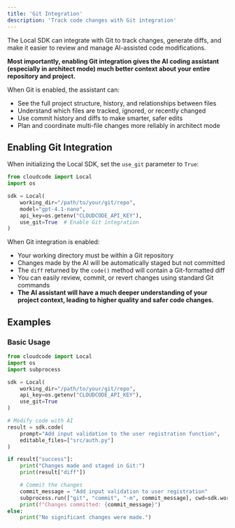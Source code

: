 ```yaml
---
title: 'Git Integration'
description: 'Track code changes with Git integration'
---
```


The Local SDK can integrate with Git to track changes, generate diffs, and make it easier to review and manage AI-assisted code modifications.

**Most importantly, enabling Git integration gives the AI coding assistant (especially in architect mode) much better context about your entire repository and project.**

When Git is enabled, the assistant can:
- See the full project structure, history, and relationships between files
- Understand which files are tracked, ignored, or recently changed
- Use commit history and diffs to make smarter, safer edits
- Plan and coordinate multi-file changes more reliably in architect mode

## Enabling Git Integration

When initializing the Local SDK, set the `use_git` parameter to `True`:

```python
from cloudcode import Local
import os

sdk = Local(
    working_dir="/path/to/your/git/repo",
    model="gpt-4.1-nano",
    api_key=os.getenv("CLOUDCODE_API_KEY"),
    use_git=True  # Enable Git integration
)
```

When Git integration is enabled:
- Your working directory must be within a Git repository
- Changes made by the AI will be automatically staged but not committed
- The `diff` returned by the `code()` method will contain a Git-formatted diff
- You can easily review, commit, or revert changes using standard Git commands
- **The AI assistant will have a much deeper understanding of your project context, leading to higher quality and safer code changes.**


## Examples

### Basic Usage

```python
from cloudcode import Local
import os
import subprocess

sdk = Local(
    working_dir="/path/to/your/git/repo",
    api_key=os.getenv("CLOUDCODE_API_KEY"),
    use_git=True
)

# Modify code with AI
result = sdk.code(
    prompt="Add input validation to the user registration function",
    editable_files=["src/auth.py"]
)

if result["success"]:
    print("Changes made and staged in Git:")
    print(result["diff"])

    # Commit the changes
    commit_message = "Add input validation to user registration"
    subprocess.run(["git", "commit", "-m", commit_message], cwd=sdk.working_dir)
    print(f"Changes committed: {commit_message}")
else:
    print("No significant changes were made.")
```
